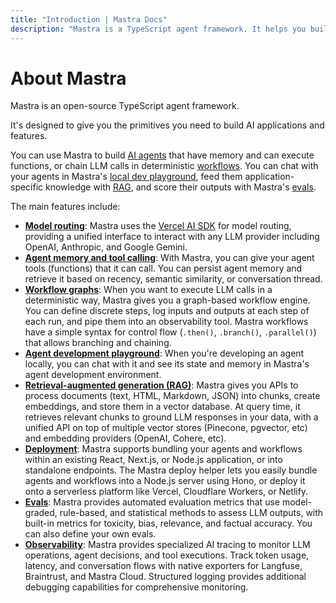 ```yaml
---
title: "Introduction | Mastra Docs"
description: "Mastra is a TypeScript agent framework. It helps you build AI applications and features quickly. It gives you the set of primitives you need: workflows, agents, RAG, integrations, syncs and evals."
---
```


# About Mastra

Mastra is an open-source TypeScript agent framework.

It's designed to give you the primitives you need to build AI applications and features.

You can use Mastra to build [AI agents](/docs/agents/overview.mdx) that have memory and can execute functions, or chain LLM calls in deterministic [workflows](/docs/workflows/overview.mdx). You can chat with your agents in Mastra's [local dev playground](/docs/server-db/local-dev-playground.mdx), feed them application-specific knowledge with [RAG](/docs/rag/overview.mdx), and score their outputs with Mastra's [evals](/docs/evals/overview.mdx).

The main features include:

- **[Model routing](https://sdk.vercel.ai/docs/introduction)**: Mastra uses the [Vercel AI SDK](https://sdk.vercel.ai/docs/introduction) for model routing, providing a unified interface to interact with any LLM provider including OpenAI, Anthropic, and Google Gemini.
- **[Agent memory and tool calling](/docs/agents/agent-memory.mdx)**: With Mastra, you can give your agent tools (functions) that it can call. You can persist agent memory and retrieve it based on recency, semantic similarity, or conversation thread.
- **[Workflow graphs](/docs/workflows/overview.mdx)**: When you want to execute LLM calls in a deterministic way, Mastra gives you a graph-based workflow engine. You can define discrete steps, log inputs and outputs at each step of each run, and pipe them into an observability tool. Mastra workflows have a simple syntax for control flow (`.then()`, `.branch()`, `.parallel()`) that allows branching and chaining.
- **[Agent development playground](/docs/server-db/local-dev-playground.mdx)**: When you're developing an agent locally, you can chat with it and see its state and memory in Mastra's agent development environment.
- **[Retrieval-augmented generation (RAG)](/docs/rag/overview.mdx)**: Mastra gives you APIs to process documents (text, HTML, Markdown, JSON) into chunks, create embeddings, and store them in a vector database. At query time, it retrieves relevant chunks to ground LLM responses in your data, with a unified API on top of multiple vector stores (Pinecone, pgvector, etc) and embedding providers (OpenAI, Cohere, etc).
- **[Deployment](/docs/deployment/deployment.mdx)**: Mastra supports bundling your agents and workflows within an existing React, Next.js, or Node.js application, or into standalone endpoints. The Mastra deploy helper lets you easily bundle agents and workflows into a Node.js server using Hono, or deploy it onto a serverless platform like Vercel, Cloudflare Workers, or Netlify.
- **[Evals](/docs/evals/overview.mdx)**: Mastra provides automated evaluation metrics that use model-graded, rule-based, and statistical methods to assess LLM outputs, with built-in metrics for toxicity, bias, relevance, and factual accuracy. You can also define your own evals.
- **[Observability](/docs/observability/overview.mdx)**: Mastra provides specialized AI tracing to monitor LLM operations, agent decisions, and tool executions. Track token usage, latency, and conversation flows with native exporters for Langfuse, Braintrust, and Mastra Cloud. Structured logging provides additional debugging capabilities for comprehensive monitoring.
